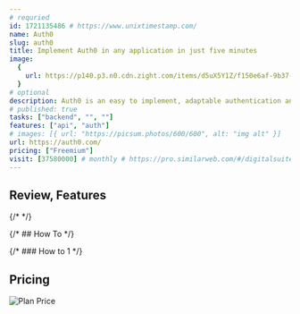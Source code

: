 ```yaml
---
# requried
id: 1721135486 # https://www.unixtimestamp.com/
name: Auth0
slug: auth0
title: Implement Auth0 in any application in just five minutes
image:
  {
    url: https://p140.p3.n0.cdn.zight.com/items/d5uX5Y1Z/f150e6af-9b37-457a-92e6-b48692abe0c5.jpg,
  }
# optional
description: Auth0 is an easy to implement, adaptable authentication and authorization platform Basically, we make your login box awesome.
# published: true
tasks: ["backend", "", ""]
features: ["api", "auth"]
# images: [{ url: "https://picsum.photos/600/600", alt: "img alt" }]
url: https://auth0.com/
pricing: ["Freemium"]
visit: [37580000] # monthly # https://pro.similarweb.com/#/digitalsuite/websiteanalysis/home
---
```


## Review, Features

{/* <DetailYoutube videoId="" startTime={0} /> */}

{/* ## How To */}

{/* ### How to 1 */}

## Pricing

<Img
  src="https://p140.p3.n0.cdn.zight.com/items/lluWlZDG/14bf0d9d-1d3f-48f3-8132-d6ed49a736ce.jpg"
  alt="Plan Price"
/>
